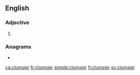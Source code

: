 ==English==

===Adjective===
{{head|en|adjective comparative form}}

# {{en-comparative of|clumsy}}

===Anagrams===
* {{l|en|musclier}}

[[ca:clumsier]]
[[fr:clumsier]]
[[simple:clumsier]]
[[fi:clumsier]]
[[sv:clumsier]]